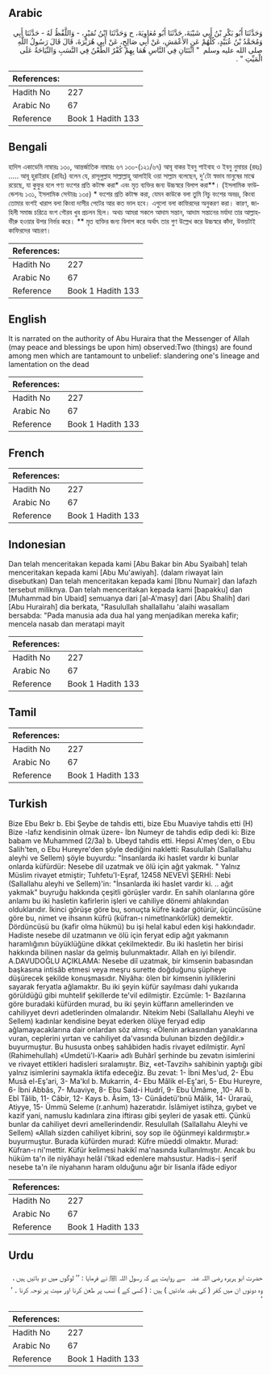 ## Arabic


<div dir="rtl" lang="ar" style={{fontSize:'larger',backgroundColor:'#f8f9fa',padding:20}}>
وَحَدَّثَنَا أَبُو بَكْرِ بْنُ أَبِي شَيْبَةَ، حَدَّثَنَا أَبُو مُعَاوِيَةَ، ح وَحَدَّثَنَا ابْنُ نُمَيْرٍ، - وَاللَّفْظُ لَهُ - حَدَّثَنَا أَبِي وَمُحَمَّدُ بْنُ عُبَيْدٍ، كُلُّهُمْ عَنِ الأَعْمَشِ، عَنْ أَبِي صَالِحٍ، عَنْ أَبِي هُرَيْرَةَ، قَالَ قَالَ رَسُولُ اللَّهِ صلى الله عليه وسلم ‏ "‏ اثْنَتَانِ فِي النَّاسِ هُمَا بِهِمْ كُفْرٌ الطَّعْنُ فِي النَّسَبِ وَالنِّيَاحَةُ عَلَى الْمَيِّتِ ‏"‏ ‏.‏
</div>
<div style={{backgroundColor:'#f8f9fa',padding:20, marginBottom: 10}}><table> <thead> <tr> <th>References:</th> <th></th> </tr> </thead> <tbody><tr><td>Hadith No</td><td>227</td></tr><tr><td>Arabic No</td><td>67</td></tr><tr><td>Reference</td><td>Book 1 Hadith 133</td></tr></tbody></table></div>

## Bengali


<div dir="ltr" lang="bn" style={{fontSize:'larger',backgroundColor:'#f8f9fa',padding:20}}>
হাদিস একাডেমি নাম্বারঃ ১৩০, আন্তর্জাতিক নাম্বারঃ ৬৭ ১৩০-(১২১/৬৭) আবূ বাকর ইবনু শাইবাহ ও ইবনু নুমায়র (রহঃ) ..... আবূ হুরাইরাহ (রাযিঃ) বলেন যে, রাসূলুল্লাহ সাল্লাল্লাহু আলাইহি ওয়া সাল্লাম বলেছেন, দু'টাে স্বভাব মানুষের মাঝে রয়েছে, যা কুফুর বলে গণ্য বংশের প্রতি কটাক্ষ করা* এবং মৃত ব্যক্তির জন্য উচ্চস্বরে বিলাপ করা**। (ইসলামিক ফাউন্ডেশনঃ ১৩১, ইসলামিক সেন্টারঃ ১৩৫) * বংশের প্রতি কটাক্ষ করা, যেমন কাউকে বলা তুমি নিচু বংশের অভদ্র, কিংবা তোমার বংশই খারাপ বলা কিংবা দাসীর পেটের আর কত ভাল হবে। এগুলো বলা কাফিরদের অনুকরণ করা। কারণ, জাহিলী সমাজ চরিত্রে বংশ গৌরব খুব প্রচলন ছিল। অথচ আমরা সকলে আদাম সন্তান, আদাম সন্তানের মর্যাদা তার আল্লাহভীরু হওয়ার উপর নির্ভর করে। ** মৃত ব্যক্তির জন্য বিলাপ করে অর্থাৎ তার গুণ উল্লেখ করে উচ্চস্বরে কাঁদা, উভয়টাই কাফিরদের আচরণ।
</div>
<div style={{backgroundColor:'#f8f9fa',padding:20, marginBottom: 10}}><table> <thead> <tr> <th>References:</th> <th></th> </tr> </thead> <tbody><tr><td>Hadith No</td><td>227</td></tr><tr><td>Arabic No</td><td>67</td></tr><tr><td>Reference</td><td>Book 1 Hadith 133</td></tr></tbody></table></div>

## English


<div dir="ltr" lang="en" style={{fontSize:'larger',backgroundColor:'#f8f9fa',padding:20}}>
It is narrated on the authority of Abu Huraira that the Messenger of Allah (may peace and blessings be upon him) observed:Two (things) are found among men which are tantamount to unbelief: slandering one's lineage and lamentation on the dead
</div>
<div style={{backgroundColor:'#f8f9fa',padding:20, marginBottom: 10}}><table> <thead> <tr> <th>References:</th> <th></th> </tr> </thead> <tbody><tr><td>Hadith No</td><td>227</td></tr><tr><td>Arabic No</td><td>67</td></tr><tr><td>Reference</td><td>Book 1 Hadith 133</td></tr></tbody></table></div>

## French


<div dir="ltr" lang="fr" style={{fontSize:'larger',backgroundColor:'#f8f9fa',padding:20}}>

</div>
<div style={{backgroundColor:'#f8f9fa',padding:20, marginBottom: 10}}><table> <thead> <tr> <th>References:</th> <th></th> </tr> </thead> <tbody><tr><td>Hadith No</td><td>227</td></tr><tr><td>Arabic No</td><td>67</td></tr><tr><td>Reference</td><td>Book 1 Hadith 133</td></tr></tbody></table></div>

## Indonesian


<div dir="ltr" lang="id" style={{fontSize:'larger',backgroundColor:'#f8f9fa',padding:20}}>
Dan telah menceritakan kepada kami [Abu Bakar bin Abu Syaibah] telah menceritakan kepada kami [Abu Mu'awiyah]. (dalam riwayat lain disebutkan) Dan telah menceritakan kepada kami [Ibnu Numair] dan lafazh tersebut miliknya. Dan telah menceritakan kepada kami [bapakku] dan [Muhammad bin Ubaid] semuanya dari [al-A'masy] dari [Abu Shalih] dari [Abu Hurairah] dia berkata, "Rasulullah shallallahu 'alaihi wasallam bersabda: "Pada manusia ada dua hal yang menjadikan mereka kafir; mencela nasab dan meratapi mayit
</div>
<div style={{backgroundColor:'#f8f9fa',padding:20, marginBottom: 10}}><table> <thead> <tr> <th>References:</th> <th></th> </tr> </thead> <tbody><tr><td>Hadith No</td><td>227</td></tr><tr><td>Arabic No</td><td>67</td></tr><tr><td>Reference</td><td>Book 1 Hadith 133</td></tr></tbody></table></div>

## Tamil


<div dir="ltr" lang="ta" style={{fontSize:'larger',backgroundColor:'#f8f9fa',padding:20}}>

</div>
<div style={{backgroundColor:'#f8f9fa',padding:20, marginBottom: 10}}><table> <thead> <tr> <th>References:</th> <th></th> </tr> </thead> <tbody><tr><td>Hadith No</td><td>227</td></tr><tr><td>Arabic No</td><td>67</td></tr><tr><td>Reference</td><td>Book 1 Hadith 133</td></tr></tbody></table></div>

## Turkish


<div dir="ltr" lang="tr" style={{fontSize:'larger',backgroundColor:'#f8f9fa',padding:20}}>
Bize Ebu Bekr b. Ebi Şeybe de tahdis etti, bize Ebu Muaviye tahdis etti (H) Bize -lafız kendisinin olmak üzere- İbn Numeyr de tahdis edip dedi ki: Bize babam ve Muhammed (2/3a) b. Ubeyd tahdis etti. Hepsi A'meş'den, o Ebu Salih'ten, o Ebu Hureyre'den şöyle dediğini nakletti: Rasulullah (Sallallahu aleyhi ve Sellem) şöyle buyurdu: "İnsanlarda iki haslet vardır ki bunlar onlarda küfürdür: Nesebe dil uzatmak ve ölü için ağıt yakmak. " Yalnız Müslim rivayet etmiştir; Tuhfetu'I-Eşraf, 12458 NEVEVİ ŞERHİ: Nebi (Sallallahu aleyhi ve Sellem)'in: "İnsanlarda iki haslet vardır ki. .. ağıt yakmak" buyruğu hakkında çeşitli görüşler vardır. En sahih olanlarına göre anlamı bu iki hasletin kafirlerin işleri ve cahiliye dönemi ahlakından olduklarıdır. İkinci görüşe göre bu, sonuçta küfre kadar götürür, üçüncüsüne göre bu, nimet ve ihsanın küfrü (küfran-ı nimetlnankörlük) demektir. Dördüncüsü bu (kafir olma hükmü) bu işi helal kabul eden kişi hakkındadır. Hadiste nesebe dil uzatmanın ve ölü için feryat edip ağıt yakmanın haramlığının büyüklüğüne dikkat çekilmektedir. Bu iki hasletin her birisi hakkında bilinen naslar da gelmiş bulunmaktadır. Allah en iyi bilendir. A.DAVUDOĞLU AÇIKLAMA: Nesebe diî uzatmak, bir kimsenin babasından başkasına intisâb etmesi veya meşru surette doğduğunu şüpheye düşürecek şekilde konuşmasıdır. Niyâha: ölen bir kimsenin iyiliklerini sayarak feryatla ağlamaktır. Bu iki şeyin küfür sayılması dahi yukarıda görüldüğü gibi muhtelif şekillerde te'vil edilmiştir. Ezcümle: 1- Bazılarına göre buradaki küfürden murad, bu iki şeyin küffarın amellerinden ve cahiliyyet devri adetlerinden olmalarıdır. Nitekim Nebi (Sallallahu Aleyhi ve Sellem) kadınlar kendisine beyat ederken ölüye feryad edip ağlamayacaklarına dair onlardan söz almış: «Ölenin arkasından yanaklarına vuran, ceplerini yırtan ve cahiliyet da'vasında bulunan bizden değildir.» buyurmuştur. Bu hususta onbeş sahâbiden hadis rivayet edilmiştir. Aynî (Rahimehullah) «Umdetü'l-Kaari» adlı Buhârî şerhinde bu zevatın isimlerini ve rivayet ettikleri hadisleri sıralamıştır. Biz, «et-Tavzih» sahibinin yaptığı gibi yalnız isimlerini saymakla iktifa edeceğiz. Bu zevat: 1- İbni Mes'ud, 2- Ebu Musâ el-Eş'ari, 3- Ma'kıl b. Mukarrin, 4- Ebu Mâlik el-Eş'ari, 5- Ebu Hureyre, 6- İbni Abbâs, 7- Muaviye, 8- Ebu Said-i Hudrî, 9- Ebu Ümâme, ,10- Alî b. Ebî Tâlib, 11- Câbir, 12- Kays b. Âsim, 13- Cünâdetü'bnü Mâlik, 14- Üraraü, Atiyye, 15- Ümmü Seleme (r.anhum) hazeratıdır. İslâmiyet istihza, gıybet ve kazif yani, namuslu kadınlara zina iftirası gibi şeyleri de yasak etti. Çünkü bunlar da cahiliyet devri amellerindendir. Resulullah (Sallallahu Aleyhi ve Sellem) «Allah sizden cahiliyet kibrini, soy sop ile öğünmeyi kaldırmıştır.» buyurmuştur. Burada küfürden murad: Küfre müeddi olmaktır. Murad: Küfran-ı ni'mettir. Küfür kelimesi hakikî ma'nasında kullanılmıştır. Ancak bu hüküm ta'n ile niyâhayı helâl i'tikad edenlere mahsustur. Hadis-i şerif nesebe ta'n ile niyahanın haram olduğunu ağır bir lisanla ifâde ediyor
</div>
<div style={{backgroundColor:'#f8f9fa',padding:20, marginBottom: 10}}><table> <thead> <tr> <th>References:</th> <th></th> </tr> </thead> <tbody><tr><td>Hadith No</td><td>227</td></tr><tr><td>Arabic No</td><td>67</td></tr><tr><td>Reference</td><td>Book 1 Hadith 133</td></tr></tbody></table></div>

## Urdu


<div dir="rtl" lang="ur" style={{fontSize:'larger',backgroundColor:'#f8f9fa',padding:20}}>
حضرت ابو ہریرہ ‌رضی ‌اللہ ‌عنہ ‌ ‌ سے روایت ہے کہ رسول اللہ ﷺ نے فرمایا : ’’ لوگوں میں دو باتیں ہیں ، وہ دونوں ان میں کفر ( کی بقیہ عادتیں ) ہیں : ( کسی کے ) نسب پر طعن کرنا اور میت پر نوحہ کرنا ۔ ‘ ‘
</div>
<div style={{backgroundColor:'#f8f9fa',padding:20, marginBottom: 10}}><table> <thead> <tr> <th>References:</th> <th></th> </tr> </thead> <tbody><tr><td>Hadith No</td><td>227</td></tr><tr><td>Arabic No</td><td>67</td></tr><tr><td>Reference</td><td>Book 1 Hadith 133</td></tr></tbody></table></div>